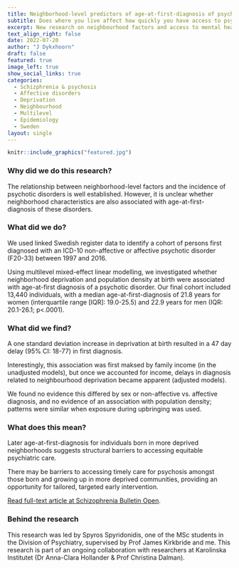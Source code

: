 ```yaml
---
title: Neighborhood-level predictors of age-at-first-diagnosis of psychotic disorders
subtitle: Does where you live affect how quickly you have access to psychiatric are?
excerpt: New research on neighbourhood factors and access to mental health care, published in Schizophrenia Bulletin Open.
text_align_right: false
date: 2022-07-20
author: "J Dykxhoorn"
draft: false
featured: true
image_left: true
show_social_links: true
categories:
  - Schizphrenia & psychosis
  - Affective disorders
  - Deprivation
  - Neighbourhood
  - Multilevel
  - Epidemiology
  - Sweden
layout: single
---
```


```r
knitr::include_graphics("featured.jpg")
```

### Why did we do this research?

The relationship between neighborhood-level factors and the incidence of psychotic disorders is well established. However, it is unclear whether neighborhood characteristics are also associated with age-at-first-diagnosis of these disorders.


### What did we do? 

We used linked Swedish register data to identify a cohort of persons first diagnosed with an ICD-10 non-affective or affective psychotic disorder (F20-33) between 1997 and 2016. 

Using multilevel mixed-effect linear modelling, we investigated whether neighborhood deprivation and population density at birth were associated with age-at-first diagnosis of a psychotic disorder. 
Our final cohort included 13,440 individuals, with a median age-at-first-diagnosis of 21.8 years for women (interquartile range [IQR]: 19.0-25.5) and 22.9 years for men (IQR: 20.1-26.1; p<.0001).

### What did we find? 

A one standard deviation increase in deprivation at birth resulted in a 47 day delay (95% CI: 18-77) in first diagnosis. 

Interestingly, this association was first maksed by family income (in the unadjusted models), but once we accounted for income, delays in diagnosis related to neighbourhood deprivation became apparent (adjusted models).

We found no evidence this differed by sex or non-affective vs. affective diagnosis, and no evidence of an association with population density; patterns were similar when exposure during upbringing was used.


### What does this mean?

Later age-at-first-diagnosis for individuals born in more deprived neighborhoods suggests structural barriers to accessing equitable psychiatric care.

There may be barriers to accessing timely care for psychosis amongst those born and growing up in more deprived communities, providing an opportunity for tailored, targeted early intervention.


[Read full-text article at Schizophrenia Bulletin Open](https://academic.oup.com/schizbullopen/article/3/1/sgac045/6640228). 


### Behind the research

This research was led by Spyros Spyridonidis, one of the MSc students in the Division of Psychiatry, supervised by Prof James Kirkbride and me. This research is part of an ongoing collaboration with researchers at Karolinska Institutet (Dr Anna-Clara Hollander & Prof Christina Dalman).



